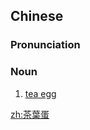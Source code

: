 {{also|茶叶蛋}}
==Chinese==
{{zh-forms|s=茶叶蛋|type=21}}
{{wikipedia|lang=zh}}

===Pronunciation===
{{zh-pron
|m=cháyèdàn
|c=caa4 jip6 daan6-2
|cat=n
}}

===Noun===
{{zh-noun}}

# [[tea egg]]

[[zh:茶葉蛋]]